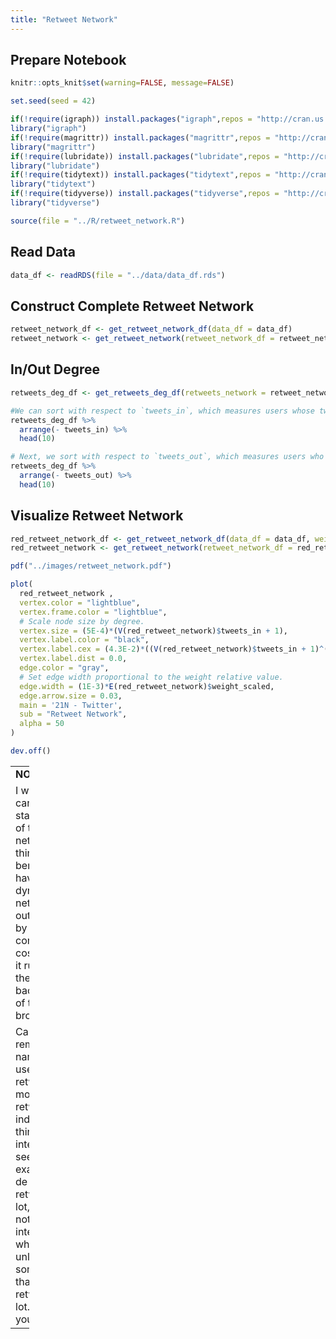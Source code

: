 ```yaml
---
title: "Retweet Network"
---
```


## Prepare Notebook

```r
knitr::opts_knit$set(warning=FALSE, message=FALSE)

set.seed(seed = 42)

if(!require(igraph)) install.packages("igraph",repos = "http://cran.us.r-project.org")
library("igraph")
if(!require(magrittr)) install.packages("magrittr",repos = "http://cran.us.r-project.org")
library("magrittr")
if(!require(lubridate)) install.packages("lubridate",repos = "http://cran.us.r-project.org")
library("lubridate")
if(!require(tidytext)) install.packages("tidytext",repos = "http://cran.us.r-project.org")
library("tidytext")
if(!require(tidyverse)) install.packages("tidyverse",repos = "http://cran.us.r-project.org")
library("tidyverse")

source(file = "../R/retweet_network.R")
```


## Read Data

```r
data_df <- readRDS(file = "../data/data_df.rds")
```

## Construct Complete Retweet Network 

```r
retweet_network_df <- get_retweet_network_df(data_df = data_df)
retweet_network <- get_retweet_network(retweet_network_df = retweet_network_df)
```

## In/Out Degree

```r
retweets_deg_df <- get_retweets_deg_df(retweets_network = retweet_network )
```

```r
#We can sort with respect to `tweets_in`, which measures users whose tweets where retweeted the most.
retweets_deg_df %>% 
  arrange(- tweets_in) %>% 
  head(10)
```

```r
# Next, we sort with respect to `tweets_out`, which measures users who retweeted the most. 
retweets_deg_df %>% 
  arrange(- tweets_out) %>% 
  head(10)
```

## Visualize Retweet Network 

```r
red_retweet_network_df <- get_retweet_network_df(data_df = data_df, weight_threshold = 11)
red_retweet_network <- get_retweet_network(retweet_network_df = red_retweet_network_df)
```

```r
pdf("../images/retweet_network.pdf") 

plot(
  red_retweet_network , 
  vertex.color = "lightblue",
  vertex.frame.color = "lightblue",
  # Scale node size by degree.
  vertex.size = (5E-4)*(V(red_retweet_network)$tweets_in + 1),
  vertex.label.color = "black", 
  vertex.label.cex = (4.3E-2)*((V(red_retweet_network)$tweets_in + 1)^(1/5)), 
  vertex.label.dist = 0.0,
  edge.color = "gray", 
  # Set edge width proportional to the weight relative value.
  edge.width = (1E-3)*E(red_retweet_network)$weight_scaled,
  edge.arrow.size = 0.03,
  main = '21N - Twitter', 
  sub = "Retweet Network", 
  alpha = 50
)

dev.off()
```


---
**NOTE**

I wonder if we can make a static version of the network? I think the benefit of having a dynamic network is outweighed by the computational cost of having it running in the background of the browser. 

Can we remove the names of the users that retweeted the most retweeted individuals? I think it's interesting to see that, for example, Felix de Bedut got retweeted a lot, but I am not really interested in who did it, unless it was someone else that got retweeted a lot. What do you think? 


---
